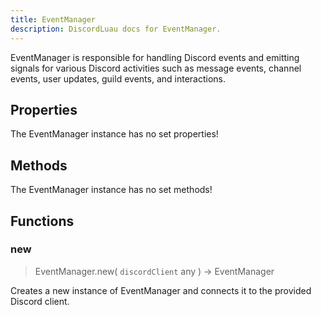 ```yaml
---
title: EventManager
description: DiscordLuau docs for EventManager.
---
```

[//]: # (This file was automatically compiled through the Generator luau code under this repository)
[//]: # (if you want to edit the documentation of discord-luau, please write changes)
[//]: # (to the discord-luau repository itself, we extract the comments from discord-luau and translate)
[//]: # (them into markdown files that Nextra can interpret!)

EventManager is responsible for handling Discord events and emitting signals 
for various Discord activities such as message events, channel events, user updates, 
guild events, and interactions.

[//]: # (----- DOCUMENT PROPERTIES ----- )

## Properties

The EventManager instance has no set properties!

[//]: # (----- DOCUMENT METHODS ----- )

## Methods

The EventManager instance has no set methods!

[//]: # (----- DOCUMENT FUNCTIONS ----- )

## Functions

### new

> EventManager.new( `discordClient` any ) ->  EventManager 

Creates a new instance of EventManager and connects it to the provided Discord client.

